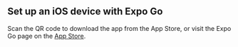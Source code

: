 
## Set up an iOS device with Expo Go

Scan the QR code to download the app from the App Store, or visit the Expo Go page on the [App Store](https://itunes.apple.com/app/apple-store/id982107779).

<div className="p-4 rounded-lg border border-default inline-block">
  <QRCodeReact value="https://itunes.apple.com/app/apple-store/id982107779" size={228} />
</div>
